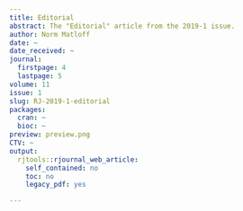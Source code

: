```yaml
---
title: Editorial
abstract: The "Editorial" article from the 2019-1 issue.
author: Norm Matloff
date: ~
date_received: ~
journal:
  firstpage: 4
  lastpage: 5
volume: 11
issue: 1
slug: RJ-2019-1-editorial
packages:
  cran: ~
  bioc: ~
preview: preview.png
CTV: ~
output:
  rjtools::rjournal_web_article:
    self_contained: no
    toc: no
    legacy_pdf: yes

---
```

